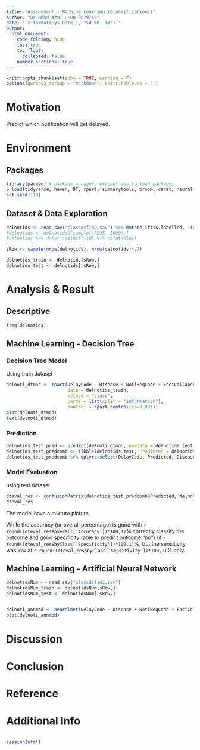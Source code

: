 ```yaml
---
title: "Assignment - Machine Learning (Classification))"
author: "Dr Mohd Azmi P-UD 0079/19"
date: '`r format(Sys.Date(), "%d %B, %Y")`'
output: 
  html_document:
    code_folding: hide
    toc: true
    toc_float:
      collapsed: false
    number_sections: true
---
```



```r
knitr::opts_chunk$set(echo = TRUE, warning = F)
options(qwraps2_markup = "markdown", knitr.kable.NA = '')
```

# Motivation

Predict which notification will get delayed.

# Environment

## Packages

```r
library(pacman) # package manager, elegant way to load packages
p_load(tidyverse, haven, DT, rpart, summarytools, broom, caret, neuralnet)
set.seed(119)
```

## Dataset & Data Exploration

```r
delnotids <- read_sav("classdsfin2.sav") %>% mutate_if(is.labelled, ~(as_factor(.)))
#delnotids <- delnotids0[sample(47295, 5000),]
#delnotids %>% dplyr::select(-id) %>% datatable()
```

```r

sRow <- sample(nrow(delnotids), nrow(delnotids)*.7)

delnotids_train <- delnotids[sRow,]
delnotids_test <- delnotids[-sRow,]
```


# Analysis & Result

## Descriptive

```r
freq(delnotids)
```




## Machine Learning - Decision Tree

### Decision Tree Model

Using train dataset

```r
delnoti_dtmod <- rpart(DelayCode ~ Disease + NotiReqCode + FaciCollapseCode + DxWeekdayRecode + CaseClassReCode + DxStatRecodeNoMissing + ACDPCDReCode + CaseRegisterCode + Region + QuarterCode,
                       data = delnotids_train,
                       method = "class",
                       parms = list(split = "information"),
                       control = rpart.control(cp=0.001))
plot(delnoti_dtmod)
text(delnoti_dtmod)
```

### Prediction

```r
delnotids_test_pred <- predict(delnoti_dtmod, newdata = delnotids_test, type = "class")
delnotids_test_predcomb <- tibble(delnotids_test, Predicted = delnotids_test_pred)
delnotids_test_predcomb %>% dplyr::select(DelayCode, Predicted, Disease, NotiReqCode, FaciCollapseCode, DxWeekdayRecode, CaseClassReCode, DxStatRecodeNoMissing, ACDPCDReCode, CaseRegisterCode, Region, QuarterCode)
```



### Model Evaluation

using test dataset

```r
dteval_res <- confusionMatrix(delnotids_test_predcomb$Predicted, delnotids_test_predcomb$DelayCode, positive = "Yes")
dteval_res
```

The model have a mixture picture.

While the accuracy (or overall percentage) is good with `r round((dteval_res$overall['Accuracy'])*100,1)`% correctly classify the outcome and good specificity (able to predict outcome "no") of `r round((dteval_res$byClass['Specificity'])*100,1)`%, but the sensitivity was low at `r round((dteval_res$byClass['Sensitivity'])*100,1)`% only.

## Machine Learning - Artificial Neural Network

```r
delnotidsNum <- read_sav("classdsfin2.sav")
delnotidsNum_train <- delnotidsNum[sRow,]
delnotidsNum_test <- delnotidsNum[-sRow,]


delnoti_annmod <- neuralnet(DelayCode ~ Disease + NotiReqCode + FaciCollapseCode + DxWeekdayRecode + CaseClassReCode + DxStatRecodeNoMissing + ACDPCDReCode + CaseRegisterCode + Region + QuarterCode, data = delnotidsNum_train, hidden=1, linear.output = FALSE)
plot(delnoti_annmod)
```


# Discussion


# Conclusion

# Reference


# Additional Info

```r

```




```r
sessionInfo()
```

